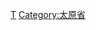 {{Navbox
|state      = autocollapse<!--autocollapse、uncollapsed、collapsed、plain、off-->
|name       = 太原省行政区划
|title      = [[越南]][[太原省]]行政区划
|image      = [[file:Flag of Vietnam.svg|border|50px|越南国旗]]
|above      =
|abovestyle = 
|listclass  = hlist
 
|group1 = [[省辖市]]（3）
| list1 =
*[[太原市 (越南)|太原市]]
*[[普安市]]
*[[公河市]]
|group2 = [[县]]（6）
| list2 =
*[[大慈縣]]
*[[定化县]]
*[[洞喜縣]]
*[[富平县 (越南)|富平县]]
*[[富良縣]]
*[[武崖县]]
|belowstyle = text-align: left;
|below      = 参阅：[[越南县级以上行政区列表]]
}}
<noinclude>
[[Category:越南二级行政区模板|T]]
[[Category:太原省]]
</noinclude>